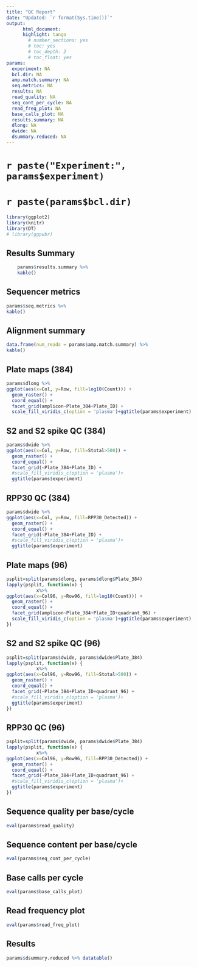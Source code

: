 ```yaml
---
title: "QC Report"
date: "Updated: `r format(Sys.time())`"
output:
      html_document:
      highlight: tango
        # number_sections: yes
        # toc: yes
        # toc_depth: 2
        # toc_float: yes
params:
  experiment: NA
  bcl.dir: NA
  amp.match.summary: NA
  seq.metrics: NA
  results: NA
  read_quality: NA
  seq_cont_per_cycle: NA
  read_freq_plot: NA
  base_calls_plot: NA
  results.summary: NA
  dlong: NA
  dwide: NA
  dsummary.reduced: NA
---
```


# `r paste("Experiment:", params$experiment)`
# `r paste(params$bcl.dir)`


```r
library(ggplot2)
library(knitr)
library(DT)
# library(ggpubr)
```
## Results Summary
```r
    params$results.summary %>% 
    kable()
```


## Sequencer metrics
```r
params$seq.metrics %>%
kable()
```

## Alignment summary
```r
data.frame(num_reads = params$amp.match.summary) %>% 
kable()
```

## Plate maps (384)
```r
params$dlong %>% 
ggplot(aes(x=Col, y=Row, fill=log10(Count))) + 
  geom_raster() +
  coord_equal() +
  facet_grid(amplicon~Plate_384+Plate_ID) +
  scale_fill_viridis_c(option = 'plasma')+ggtitle(params$experiment)
```

## S2 and S2 spike QC (384)
```r
params$dwide %>% 
ggplot(aes(x=Col, y=Row, fill=Stotal>500)) + 
  geom_raster() +
  coord_equal() +
  facet_grid(~Plate_384+Plate_ID) +
  #scale_fill_viridis_c(option = 'plasma')+
  ggtitle(params$experiment)
```

## RPP30 QC (384)
```r
params$dwide %>% 
ggplot(aes(x=Col, y=Row, fill=RPP30_Detected)) + 
  geom_raster() +
  coord_equal() +
  facet_grid(~Plate_384+Plate_ID) +
  #scale_fill_viridis_c(option = 'plasma')+
  ggtitle(params$experiment)
```

## Plate maps (96)
```r
psplit=split(params$dlong, params$dlong$Plate_384)
lapply(psplit, function(x) {
           x%>%
ggplot(aes(x=Col96, y=Row96, fill=log10(Count))) + 
  geom_raster() +
  coord_equal() +
  facet_grid(amplicon~Plate_384+Plate_ID+quadrant_96) +
  scale_fill_viridis_c(option = 'plasma')+ggtitle(params$experiment)
})
```

## S2 and S2 spike QC (96)
```r
psplit=split(params$dwide, params$dwide$Plate_384)
lapply(psplit, function(x) {
           x%>%
ggplot(aes(x=Col96, y=Row96, fill=Stotal>500)) + 
  geom_raster() +
  coord_equal() +
  facet_grid(~Plate_384+Plate_ID+quadrant_96) +
  #scale_fill_viridis_c(option = 'plasma')+
  ggtitle(params$experiment)
})
```

## RPP30 QC (96)
```r
psplit=split(params$dwide, params$dwide$Plate_384)
lapply(psplit, function(x) {
           x%>%
ggplot(aes(x=Col96, y=Row96, fill=RPP30_Detected)) + 
  geom_raster() +
  coord_equal() +
  facet_grid(~Plate_384+Plate_ID+quadrant_96) +
  #scale_fill_viridis_c(option = 'plasma')+
  ggtitle(params$experiment)
})
```

## Sequence quality per base/cycle
```r
eval(params$read_quality)
```

## Sequence content per base/cycle

```r
eval(params$seq_cont_per_cycle)
```

## Base calls per cycle

```r
eval(params$base_calls_plot)
```


## Read frequency plot

```r
eval(params$read_freq_plot)
```


## Results
```r
params$dsummary.reduced %>% datatable()
```



